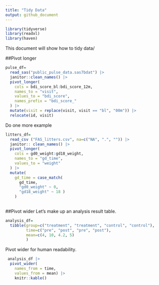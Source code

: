 ```yaml
---
title: "Tidy Data"
output: github_document
---
```


```r
library(tidyverse)
library(readxl)
library(haven)
```

This document will show how to tidy data/

##Pivot longer

```r
pulse_df=
  read_sas("public_pulse_data.sas7bdat") |> 
  janitor::clean_names() |> 
  pivot_longer(
    cols = bdi_score_bl:bdi_score_12m,
    names_to = "visit",
    values_to = "bdi_score",
    names_prefix = "bdi_score_"
  ) |> 
  mutate(visit = replace(visit, visit == "bl", "00m")) |> 
  relocate(id, visit)
```

Do one more example

```r
litters_df=
  read_csv ("FAS_litters.csv", na=c("NA", ".", "")) |> 
  janitor:: clean_names() |>
  pivot_longer(
    cols = gd0_weight:gd18_weight,
    names_to = "gd_time",
    values_to = "weight"
  ) |> 
  mutate(
    gd_time = case_match(
      gd_time, 
      "gd0_weight" ~ 0, 
      "gd18_weight" ~ 18 )
    )
  
```

##Pivot wider
Let's make up an analysis result table.

```r
analysis_df=
  tibble(group=c("treatment", "treatment", "control", "control"),
         time=c("pre", "post", "pre", "post"),
         mean=c(4, 10, 4.2, 5)
         )
```


Pivot wider for human readability.

```r
 analysis_df |> 
  pivot_wider(
    names_from = time,
    values_from = mean) |> 
    knitr::kable()
```
















